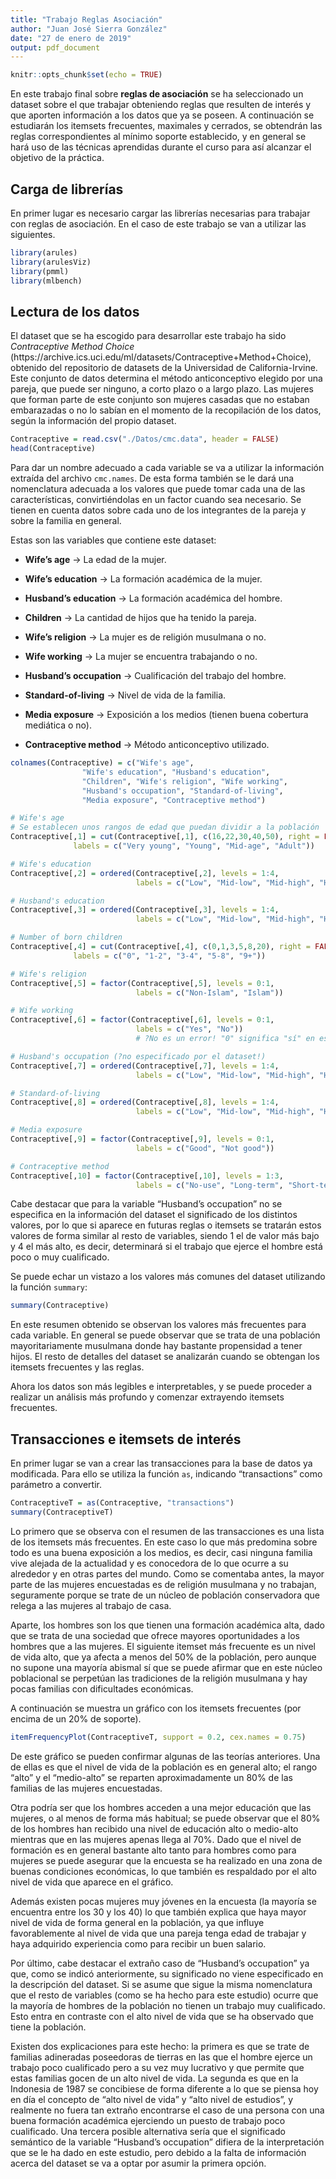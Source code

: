 ```yaml
---
title: "Trabajo Reglas Asociación"
author: "Juan José Sierra González"
date: "27 de enero de 2019"
output: pdf_document
---
```


```r
knitr::opts_chunk$set(echo = TRUE)
```

En este trabajo final sobre **reglas de asociación** se ha seleccionado un dataset sobre el que trabajar obteniendo reglas que resulten de interés y que aporten información a los datos que ya se poseen. A continuación se estudiarán los itemsets frecuentes, maximales y cerrados, se obtendrán las reglas correspondientes al mínimo soporte establecido, y en general se hará uso de las técnicas aprendidas durante el curso para así alcanzar el objetivo de la práctica.

## Carga de librerías

En primer lugar es necesario cargar las librerías necesarias para trabajar con reglas de asociación. En el caso de este trabajo se van a utilizar las siguientes. 

```r
library(arules)
library(arulesViz)
library(pmml)
library(mlbench)
```

## Lectura de los datos

El dataset que se ha escogido para desarrollar este trabajo ha sido _Contraceptive Method Choice_ (https://archive.ics.uci.edu/ml/datasets/Contraceptive+Method+Choice), obtenido del repositorio de datasets de la Universidad de California-Irvine. Este conjunto de datos determina el método anticonceptivo elegido por una pareja, que puede ser ninguno, a corto plazo o a largo plazo. Las mujeres que forman parte de este conjunto son mujeres casadas que no estaban embarazadas o no lo sabían en el momento de la recopilación de los datos, según la información del propio dataset.

```r
Contraceptive = read.csv("./Datos/cmc.data", header = FALSE)
head(Contraceptive)
```

Para dar un nombre adecuado a cada variable se va a utilizar la información extraída del archivo `cmc.names`. De esta forma también se le dará una nomenclatura adecuada a los valores que puede tomar cada una de las características, convirtiéndolas en un factor cuando sea necesario. Se tienen en cuenta datos sobre cada uno de los integrantes de la pareja y sobre la familia en general.

Estas son las variables que contiene este dataset:

- **Wife's age** → La edad de la mujer.

- **Wife's education** → La formación académica de la mujer.

- **Husband's education** → La formación académica del hombre.

- **Children** → La cantidad de hijos que ha tenido la pareja.

- **Wife's religion** → La mujer es de religión musulmana o no.

- **Wife working** → La mujer se encuentra trabajando o no.

- **Husband's occupation** → Cualificación del trabajo del hombre.

- **Standard-of-living** → Nivel de vida de la familia.

- **Media exposure** → Exposición a los medios (tienen buena cobertura mediática o no).

- **Contraceptive method** → Método anticonceptivo utilizado.

```r
colnames(Contraceptive) = c("Wife's age",
				"Wife's education", "Husband's education",
				"Children", "Wife's religion", "Wife working",
				"Husband's occupation", "Standard-of-living",
				"Media exposure", "Contraceptive method")

# Wife's age
# Se establecen unos rangos de edad que puedan dividir a la población
Contraceptive[,1] = cut(Contraceptive[,1], c(16,22,30,40,50), right = FALSE,
              labels = c("Very young", "Young", "Mid-age", "Adult"))

# Wife's education
Contraceptive[,2] = ordered(Contraceptive[,2], levels = 1:4,
							labels = c("Low", "Mid-low", "Mid-high", "High"))

# Husband's education
Contraceptive[,3] = ordered(Contraceptive[,3], levels = 1:4,
							labels = c("Low", "Mid-low", "Mid-high", "High"))

# Number of born children
Contraceptive[,4] = cut(Contraceptive[,4], c(0,1,3,5,8,20), right = FALSE,
              labels = c("0", "1-2", "3-4", "5-8", "9+"))

# Wife's religion
Contraceptive[,5] = factor(Contraceptive[,5], levels = 0:1,
							labels = c("Non-Islam", "Islam"))

# Wife working
Contraceptive[,6] = factor(Contraceptive[,6], levels = 0:1,
							labels = c("Yes", "No"))
							# ?No es un error! "0" significa "sí" en esta variable...

# Husband's occupation (?no especificado por el dataset!)
Contraceptive[,7] = ordered(Contraceptive[,7], levels = 1:4,
							labels = c("Low", "Mid-low", "Mid-high", "High"))

# Standard-of-living
Contraceptive[,8] = ordered(Contraceptive[,8], levels = 1:4,
							labels = c("Low", "Mid-low", "Mid-high", "High"))

# Media exposure
Contraceptive[,9] = factor(Contraceptive[,9], levels = 0:1,
							labels = c("Good", "Not good"))

# Contraceptive method
Contraceptive[,10] = factor(Contraceptive[,10], levels = 1:3,
							labels = c("No-use", "Long-term", "Short-term"))
```

Cabe destacar que para la variable "Husband's occupation" no se especifica en la información del dataset el significado de los distintos valores, por lo que si aparece en futuras reglas o itemsets se tratarán estos valores de forma similar al resto de variables, siendo 1 el de valor más bajo y 4 el más alto, es decir, determinará si el trabajo que ejerce el hombre está poco o muy cualificado.

Se puede echar un vistazo a los valores más comunes del dataset utilizando la función `summary`:

```r
summary(Contraceptive)
```

En este resumen obtenido se observan los valores más frecuentes para cada variable. En general se puede observar que se trata de una población mayoritariamente musulmana donde hay bastante propensidad a tener hijos. El resto de detalles del dataset se analizarán cuando se obtengan los itemsets frecuentes y las reglas.

Ahora los datos son más legibles e interpretables, y se puede proceder a realizar un análisis más profundo y comenzar extrayendo itemsets frecuentes.

## Transacciones e itemsets de interés

En primer lugar se van a crear las transacciones para la base de datos ya modificada. Para ello se utiliza la función `as`, indicando "transactions" como parámetro a convertir.

```r
ContraceptiveT = as(Contraceptive, "transactions")
summary(ContraceptiveT)
```

Lo primero que se observa con el resumen de las transacciones es una lista de los itemsets más frecuentes. En este caso lo que más predomina sobre todo es una buena exposición a los medios, es decir, casi ninguna familia vive alejada de la actualidad y es conocedora de lo que ocurre a su alrededor y en otras partes del mundo. Como se comentaba antes, la mayor parte de las mujeres encuestadas es de religión musulmana y no trabajan, seguramente porque se trate de un núcleo de población conservadora que relega a las mujeres al trabajo de casa.

Aparte, los hombres son los que tienen una formación académica alta, dado que se trata de una sociedad que ofrece mayores oportunidades a los hombres que a las mujeres. El siguiente itemset más frecuente es un nivel de vida alto, que ya afecta a menos del 50% de la población, pero aunque no supone una mayoría abismal sí que se puede afirmar que en este núcleo poblacional se perpetúan las tradiciones de la religión musulmana y hay pocas familias con dificultades económicas.

A continuación se muestra un gráfico con los itemsets frecuentes (por encima de un 20% de soporte).

```r
itemFrequencyPlot(ContraceptiveT, support = 0.2, cex.names = 0.75)
```

De este gráfico se pueden confirmar algunas de las teorías anteriores. Una de ellas es que el nivel de vida de la población es en general alto; el rango "alto" y el "medio-alto" se reparten aproximadamente un 80% de las familias de las mujeres encuestadas.

Otra podría ser que los hombres acceden a una mejor educación que las mujeres, o al menos de forma más habitual; se puede observar que el 80% de los hombres han recibido una nivel de educación alto o medio-alto mientras que en las mujeres apenas llega al 70%. Dado que el nivel de formación es en general bastante alto tanto para hombres como para mujeres se puede asegurar que la encuesta se ha realizado en una zona de buenas condiciones económicas, lo que también es respaldado por el alto nivel de vida que aparece en el gráfico.

Además existen pocas mujeres muy jóvenes en la encuesta (la mayoría se encuentra entre los 30 y los 40) lo que también explica que haya mayor nivel de vida de forma general en la población, ya que influye favorablemente al nivel de vida que una pareja tenga edad de trabajar y haya adquirido experiencia como para recibir un buen salario.

Por último, cabe destacar el extraño caso de "Husband's occupation" ya que, como se indicó anteriormente, su significado no viene especificado en la descripción del dataset. Si se asume que sigue la misma nomenclatura que el resto de variables (como se ha hecho para este estudio) ocurre que la mayoría de hombres de la población no tienen un trabajo muy cualificado. Esto entra en contraste con el alto nivel de vida que se ha observado que tiene la población.

Existen dos explicaciones para este hecho: la primera es que se trate de familias adineradas poseedoras de tierras en las que el hombre ejerce un trabajo poco cualificado pero a su vez muy lucrativo y que permite que estas familias gocen de un alto nivel de vida. La segunda es que en la Indonesia de 1987 se concibiese de forma diferente a lo que se piensa hoy en día el concepto de "alto nivel de vida" y "alto nivel de estudios", y realmente no fuera tan extraño encontrarse el caso de una persona con una buena formación académica ejerciendo un puesto de trabajo poco cualificado. Una tercera posible alternativa sería que el significado semántico de la variable "Husband's occupation" difiera de la interpretación que se le ha dado en este estudio, pero debido a la falta de información acerca del dataset se va a optar por asumir la primera opción.